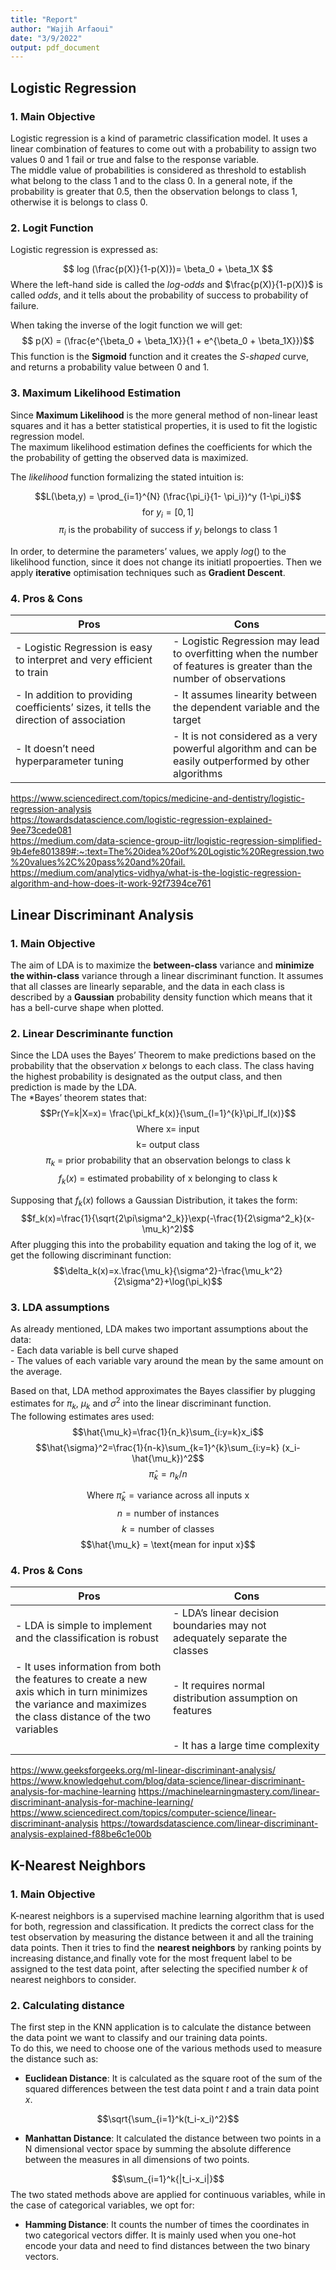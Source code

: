 ```yaml
---
title: "Report"
author: "Wajih Arfaoui"
date: "3/9/2022"
output: pdf_document
---
```


## Logistic Regression 

### 1. Main Objective 

Logistic regression is a kind of parametric classification model. It uses a linear combination of features to come out with a probability to assign two values 0 and 1 fail or true and false to the response variable.  
The middle value of probabilities is considered as threshold to establish what belong to the class 1 and to the class 0. In a general note, if the probability is greater that 0.5, then the observation belongs to class 1, otherwise it is belongs to class 0.  


### 2. Logit Function  

Logistic regression is expressed as:  

$$ log (\frac{p(X)}{1-p(X)})= \beta_0 + \beta_1X $$
Where the left-hand side is called the *log-odds* and $\frac{p(X)}{1-p(X)}$ is called *odds*, and it tells about the probability of success to probability of failure.  

When taking the inverse of the logit function we will get:  
$$ p(X) = (\frac{e^{\beta_0 + \beta_1X}}{1 + e^{\beta_0 + \beta_1X}})$$
This function is the **Sigmoid** function and it creates the *S-shaped* curve, and returns a probability value between 0 and 1.  

### 3. Maximum Likelihood Estimation  

Since **Maximum Likelihood** is the more general method of non-linear least squares and it has a better statistical properties, it is used to fit the logistic regression model.  
The maximum likelihood estimation defines the coefficients for which the the probability of getting the observed data is maximized. 

The *likelihood* function formalizing the stated intuition is:  

$$L(\beta,y) = \prod_{i=1}^{N} (\frac{\pi_i}{1- \pi_i})^y   (1-\pi_i)$$
$$\text{ for } y_i= [0,1]$$
$$\pi_i  \text{ is the probability of success if }  y_i \text{ belongs to class 1}$$ 


In order, to determine the parameters' values, we apply $log()$ to the likelihood function, since it does not change its initiatl propoerties. Then we apply **iterative** optimisation techniques such as **Gradient Descent**.  

### 4. Pros & Cons 

| Pros | Cons |
|------|------|
|- Logistic Regression is easy to interpret and very efficient to train |- Logistic Regression may lead to overfitting when the number of features is greater than the number of observations|
|- In addition to providing coefficients' sizes, it tells the direction of association      |- It assumes linearity between the dependent variable and the target|
|- It doesn't need hyperparameter tuning      |- It is not considered as a very powerful algorithm and can be easily outperformed by other algorithms|

<https://www.sciencedirect.com/topics/medicine-and-dentistry/logistic-regression-analysis>  
<https://towardsdatascience.com/logistic-regression-explained-9ee73cede081>  
<https://medium.com/data-science-group-iitr/logistic-regression-simplified-9b4efe801389#:~:text=The%20idea%20of%20Logistic%20Regression,two%20values%2C%20pass%20and%20fail.>  
<https://medium.com/analytics-vidhya/what-is-the-logistic-regression-algorithm-and-how-does-it-work-92f7394ce761>


## Linear Discriminant Analysis  

### 1. Main Objective 

The aim of LDA is to maximize the **between-class** variance and **minimize the within-class** variance through a linear discriminant function. 
It assumes that all classes are linearly separable, and the data in each class is described by a **Gaussian** probability density function which means that it has a bell-curve shape when plotted. 

### 2. Linear Descriminante function  

Since the LDA uses the Bayes' Theorem to make predictions based on the probability that the observation $x$ belongs to each class. The class having the highest probability is designated as the output class, and then prediction is made by the LDA.  
The *Bayes' theorem states that: 
$$Pr(Y=k|X=x)= \frac{\pi_kf_k(x)}{\sum_{l=1}^{k}\pi_lf_l(x)}$$
$$\text{Where x= input}$$
$$\text{k= output class}$$
$$\pi_k\text{ = prior probability that an observation belongs to class k}$$
$$f_k(x) \text{ = estimated probability of x belonging to class k }$$

Supposing that $f_k(x)$ follows a Gaussian Distribution, it takes the form: 
$$f_k(x)=\frac{1}{\sqrt{2\pi\sigma^2_k}}\exp(-\frac{1}{2\sigma^2_k}(x-\mu_k)^2)$$
After plugging this into the probability equation and taking the log of it, we get the following discriminant function: 
$$\delta_k(x)=x.\frac{\mu_k}{\sigma^2}-\frac{\mu_k^2}{2\sigma^2}+\log(\pi_k)$$

### 3. LDA assumptions 

As already mentioned, LDA makes two important assumptions about the data:  
- Each data variable is bell curve shaped  
- The values of each variable vary around the mean by the same amount on the average.  

Based on that, LDA method approximates the Bayes classifier by plugging estimates for $\pi_k$, $\mu_k$ and $\sigma^2$ into the linear discriminant function.  
The following estimates ares used:  
$$\hat{\mu_k}=\frac{1}{n_k}\sum_{i:y=k}x_i$$
$$\hat{\sigma}^2=\frac{1}{n-k}\sum_{k=1}^{k}\sum_{i:y=k} (x_i-\hat{\mu_k})^2$$
$$\hat{\pi}_k=n_k/n$$

$$\text{Where }\hat{\pi}_k = \text{variance across all inputs x}$$
$$n = \text{number of instances}$$
$$k = \text{number of classes}$$
$$\hat{\mu_k} = \text{mean for input x}$$

### 4. Pros & Cons

| Pros | Cons |
|------|------|
|- LDA is simple to implement and the classification is robust |- LDA's linear decision boundaries may not adequately separate the classes|
|- It uses information from both the features to create a new axis which in turn minimizes the variance and maximizes the class distance of the two variables|- It requires normal distribution assumption on features|
| |- It has a large time complexity |

<https://www.geeksforgeeks.org/ml-linear-discriminant-analysis/>
<https://www.knowledgehut.com/blog/data-science/linear-discriminant-analysis-for-machine-learning>
<https://machinelearningmastery.com/linear-discriminant-analysis-for-machine-learning/>
<https://www.sciencedirect.com/topics/computer-science/linear-discriminant-analysis>
<https://towardsdatascience.com/linear-discriminant-analysis-explained-f88be6c1e00b>  




## K-Nearest Neighbors  

### 1. Main Objective 

K-nearest neighbors is a supervised machine learning algorithm that is used for both, regression and classification. It predicts the correct class for the test observation by measuring the distance between it and all the training data points. Then it tries to find the **nearest neighbors** by ranking points by increasing distance,and finally vote for the most frequent label to be assigned to the test data point, after selecting the specified number *k* of nearest neighbors to consider.  


### 2. Calculating distance  

The first step in the KNN application is to calculate the distance between the data point we want to classify and our training data points.  
To do this, we need to choose one of the various methods used to measure the distance such as:  


- **Euclidean Distance**:  It is calculated as the square root of the sum of the squared differences between the test data point $t$ and a train data point $x$.

$$\sqrt{\sum_{i=1}^k(t_i-x_i)^2}$$

- **Manhattan Distance**: It calculated the distance between two points in a N dimensional vector space by summing the absolute difference between the measures in all dimensions of two points. 

$$\sum_{i=1}^k{|t_i-x_i|}$$
The two stated methods above are applied for continuous variables, while in the case of categorical variables, we opt for:  

- **Hamming Distance**: It counts the number of times the coordinates in two categorical vectors differ. It is mainly used when you one-hot encode your data and need to find distances between the two binary vectors. 


